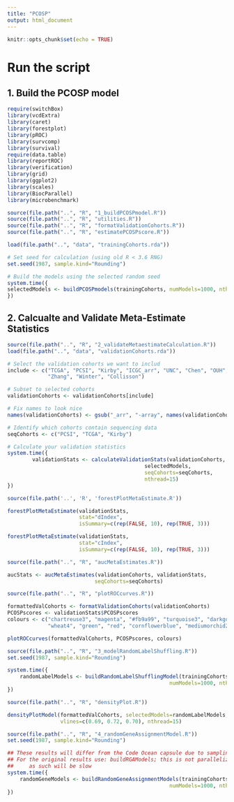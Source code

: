 ```yaml
---
title: "PCOSP"
output: html_document
---
```


```r
knitr::opts_chunk$set(echo = TRUE)
```

# Run the script

## 1. Build the PCOSP model

```r
require(switchBox)
library(vcdExtra)
library(caret)
library(forestplot)
library(pROC)
library(survcomp)
library(survival)
require(data.table)
library(reportROC)
library(verification)
library(grid)
library(ggplot2)
library(scales)
library(BiocParallel)
library(microbenchmark)

source(file.path("..", "R", "1_buildPCOSPmodel.R"))
source(file.path("..", "R", "utilities.R"))
source(file.path("..", "R", "formatValidationCohorts.R"))
source(file.path("..", "R", "estimatePCOSPscore.R"))
```

```r
load(file.path("..", "data", "trainingCohorts.rda"))
```

```r
# Set seed for calculation (using old R < 3.6 RNG)
set.seed(1987, sample.kind="Rounding")

# Build the models using the selected random seed
system.time({
selectedModels <- buildPCOSPmodels(trainingCohorts, numModels=1000, nthread=15)
})
```

## 2. Calcualte and Validate Meta-Estimate Statistics

```r
source(file.path("..", "R", "2_validateMetaestimateCalculation.R"))
load(file.path("..", "data", "validationCohorts.rda"))

# Select the validation cohorts we want to includ
include <- c("TCGA", "PCSI", "Kirby", "ICGC_arr", "UNC", "Chen", "OUH", 
             "Zhang", "Winter", "Collisson")

# Subset to selected cohorts
validationCohorts <- validationCohorts[include]

# Fix names to look nice
names(validationCohorts) <- gsub("_arr", "-array", names(validationCohorts))

# Identify which cohorts contain sequencing data
seqCohorts <- c("PCSI", "TCGA", "Kirby")

# Calculate your validation statistics
system.time({
        validationStats <- calculateValidationStats(validationCohorts,
                                            selectedModels,
                                            seqCohorts=seqCohorts,
                                            nthread=15)
})
```

```r
source(file.path('..', 'R', 'forestPlotMetaEstimate.R'))

forestPlotMetaEstimate(validationStats,
                       stat="dIndex",
                       isSummary=c(rep(FALSE, 10), rep(TRUE, 3)))

```


```r
forestPlotMetaEstimate(validationStats,
                       stat="cIndex",
                       isSummary=c(rep(FALSE, 10), rep(TRUE, 3)))
```

```r
source(file.path("..", "R", "aucMetaEstimates.R"))

aucStats <- aucMetaEstimates(validationCohorts, validationStats, 
                            seqCohorts=seqCohorts)
```

```r
source(file.path("..", "R", "plotROCcurves.R"))

formattedValCohorts <- formatValidationCohorts(validationCohorts)
PCOSPscores <- validationStats$PCOSPscores
colours <- c("chartreuse3", "magenta", "#fb9a99", "turquoise3", "darkgoldenrod1",
             "wheat4", "green", "red", "cornflowerblue", "mediumorchid2")

plotROCcurves(formattedValCohorts, PCOSPscores, colours)
```

```r
source(file.path("..", "R", "3_modelRandomLabelShuffling.R"))
set.seed(1987, sample.kind="Rounding")

system.time({
    randomLabelModels <- buildRandomLabelShufflingModel(trainingCohorts, 
                                                    numModels=1000, nthread=15)
})
```

```r
source(file.path("..", "R", "densityPlot.R"))

densityPlotModel(formattedValCohorts, selectedModels=randomLabelModels, seqCohorts, 
                 vlines=c(0.69, 0.72, 0.70), nthread=15)
```

```r
source(file.path("..", "R", "4_randomGeneAssignmentModel.R"))
set.seed(1987, sample.kind="Rounding")

## These results will differ from the Code Ocean capsule due to sampling
## For the original results use: buildRGAModels; this is not parallelized and
##     as such will be slow
system.time({
    randomGeneModels <- buildRandomGeneAssignmentModels(trainingCohorts, 
                                                    numModels=1000, nthread=15)
})
```

```r

```